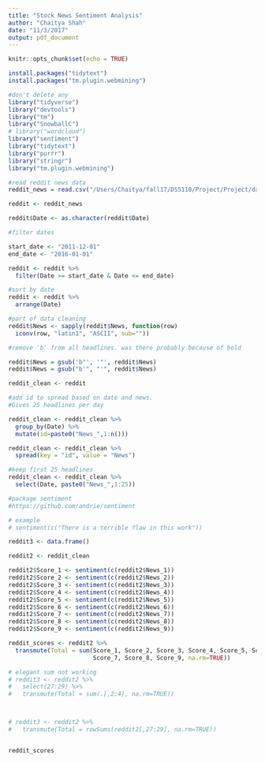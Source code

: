```yaml
---
title: "Stock News Sentiment Analysis"
author: "Chaitya Shah"
date: "11/3/2017"
output: pdf_document
---
```


```r
knitr::opts_chunk$set(echo = TRUE)

```

```r
install.packages("tidytext")
install.packages("tm.plugin.webmining")
```

```r
#don't delete any
library("tidyverse")
library("devtools")
library("tm")
library("SnowballC")
# library("wordcloud")
library("sentiment")
library("tidytext")
library("purrr")
library("stringr")
library("tm.plugin.webmining")
```

```r
#read reddit news data
reddit_news = read.csv("/Users/Chaitya/fall17/DS5110/Project/Project/data/stocknews/RedditNews.csv")

reddit <- reddit_news
```

```r

reddit$Date <- as.character(reddit$Date)

#filter dates

start_date <- "2011-12-01"
end_date <- "2016-01-01"

reddit <- reddit %>%
  filter(Date >= start_date & Date <= end_date)

#sort by date
reddit <- reddit %>%
  arrange(Date)

#part of data cleaning
reddit$News <- sapply(reddit$News, function(row) 
  iconv(row, "latin1", "ASCII", sub=""))

#remove 'b' from all headlines. was there probably because of bold

reddit$News = gsub('b"', '"', reddit$News)
reddit$News = gsub("b'", "'", reddit$News)

reddit_clean <- reddit

#add id to spread based on date and news.
#Gives 25 headlines per day

reddit_clean <- reddit_clean %>%
  group_by(Date) %>%
  mutate(id=paste0("News_",1:n()))

reddit_clean <- reddit_clean %>%
  spread(key = "id", value = "News")

#keep first 25 headlines
reddit_clean <- reddit_clean %>%
  select(Date, paste0("News_",1:25))
```


```r

#package sentiment
#https://github.com/andrie/sentiment

# example
# sentiment(c("There is a terrible flaw in this work"))

reddit3 <- data.frame()

reddit2 <- reddit_clean

reddit2$Score_1 <- sentiment(c(reddit2$News_1))
reddit2$Score_2 <- sentiment(c(reddit2$News_2))
reddit2$Score_3 <- sentiment(c(reddit2$News_3))
reddit2$Score_4 <- sentiment(c(reddit2$News_4))
reddit2$Score_5 <- sentiment(c(reddit2$News_5))
reddit2$Score_6 <- sentiment(c(reddit2$News_6))
reddit2$Score_7 <- sentiment(c(reddit2$News_7))
reddit2$Score_8 <- sentiment(c(reddit2$News_8))
reddit2$Score_9 <- sentiment(c(reddit2$News_9))

reddit_scores <- reddit2 %>%
  transmute(Total = sum(Score_1, Score_2, Score_3, Score_4, Score_5, Score_6,
                        Score_7, Score_8, Score_9, na.rm=TRUE))

# elegant sum not working
# reddit3 <- reddit2 %>%
#   select(27:29) %>%
#   transmute(Total = sum(.[,2:4], na.rm=TRUE))



# reddit3 <- reddit2 %>%
#   transmute(Total = rowSums(reddit2[,27:29], na.rm=TRUE))


reddit_scores
```